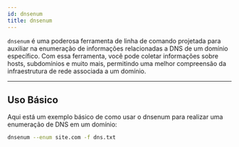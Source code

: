 ```yaml
---
id: dnsenum
title: dnsenum
---
```


`dnsenum` é uma poderosa ferramenta de linha de comando projetada para auxiliar
na enumeração de informações relacionadas a DNS de um domínio específico. Com
essa ferramenta, você pode coletar informações sobre hosts, subdomínios e muito
mais, permitindo uma melhor compreensão da infraestrutura de rede associada a um
domínio.

---

## Uso Básico

Aqui está um exemplo básico de como usar o dnsenum para realizar uma enumeração
de DNS em um domínio:

```bash
dnsenum --enum site.com -f dns.txt
```
